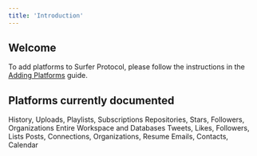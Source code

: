 ```yaml
---
title: 'Introduction'
---
```


## Welcome

To add platforms to Surfer Protocol, please follow the instructions in the [Adding Platforms](/adding-platforms) guide.

## Platforms currently documented

<CardGroup cols={2}>
  <Card title="YouTube" icon="youtube" href="/platforms/social-media/youtube" horizontal>
    History, Uploads, Playlists, Subscriptions 
  </Card>
  <Card title="GitHub" icon="github" href="/platforms/github" horizontal>
    Repositories, Stars, Followers, Organizations
  </Card>
  <Card title="Notion" icon="notes" href="/platforms/notion" horizontal>
    Entire Workspace and Databases
  </Card>
  <Card title="Twitter" icon="twitter" href="/platforms/social-media/twitter" horizontal>
    Tweets, Likes, Followers, Lists
  </Card>
  <Card title="LinkedIn" icon="linkedin" href="/platforms/social-media/linkedin" horizontal>
    Posts, Connections, Organizations, Resume
  </Card>
  <Card title="Gmail" icon="envelope" href="/platforms/gmail" horizontal>
    Emails, Contacts, Calendar
  </Card>
</CardGroup>

